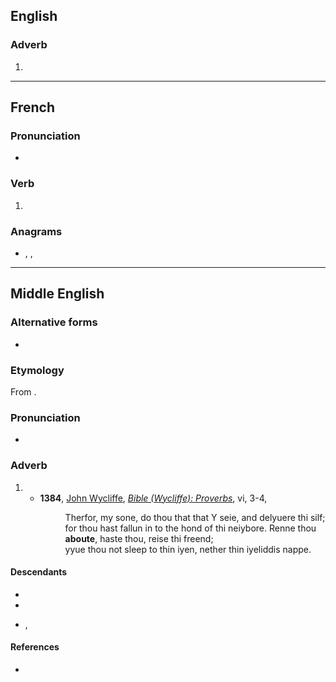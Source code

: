 {{also|abouté}}

==English==

===Adverb===
{{en-adv|-}}

# {{obsolete spelling of|en|about}}

----

==French==

===Pronunciation===
* {{audio|fr|LL-Q150 (fra)-Lyokoï-aboute.wav|Audio}}

===Verb===
{{head|fr|verb form}}

# {{inflection of|fr|abouter||1//3|s|pres|ind//sub|;|2|s|impr}}

===Anagrams===
* {{l|fr|ébouât}}, {{l|fr|ébouta}}, {{l|fr|taboue}}

----

==Middle English==

===Alternative forms===
* {{alter|enm|abouten}}

===Etymology===
From {{inh|enm|ang|onbūtan}}.

===Pronunciation===
* {{IPA|enm|/aˈbuːt(ə)/}}

===Adverb===
{{head|enm|adverb}}

# {{l|en|around}}
#* '''1384''', [[w:John Wycliffe|John Wycliffe]], ''[[s:Bible (Wycliffe)/Proverbs|Bible (Wycliffe): Proverbs]]'', vi, 3-4,
#*: Therfor, my sone, do thou that that Y seie, and delyuere thi silf; for thou hast fallun in to the hond of thi neiybore. Renne thou '''aboute''', haste thou, reise thi freend;
#*: yyue thou not sleep to thin iyen, nether thin iyeliddis nappe.

====Descendants====
* {{desc|en|about}}
* {{desc|sco|aboot}}
* {{desc|yol|abut}}, {{l|yol|abouten}}

====References====
* {{R:MED Online|entry=abǒute(n|pos=adv|id=MED160}}